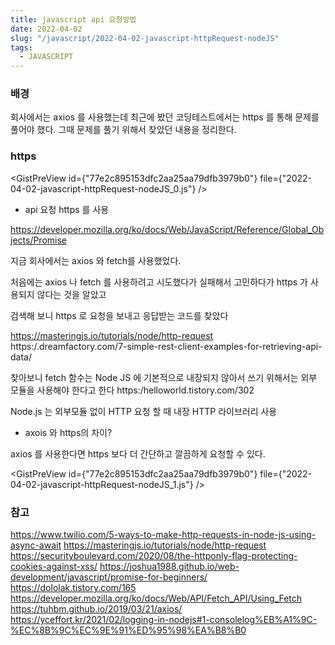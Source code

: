 ```yaml
---
title: javascript api 요청방법
date: 2022-04-02
slug: "/javascript/2022-04-02-javascript-httpRequest-nodeJS"
tags:
  - JAVASCRIPT
---
```



### 배경
회사에서는 axios 를 사용했는데
최근에 봤던 코딩테스트에서는 https 를 통해
문제를 풀어야 했다.
그때 문제를 풀기 위해서 찾았던 내용을 정리한다.


### https



<GistPreView
    id={"77e2c895153dfc2aa25aa79dfb3979b0"}
    file={"2022-04-02-javascript-httpRequest-nodeJS_0.js"}
/>

* api 요청 https 를 사용

https://developer.mozilla.org/ko/docs/Web/JavaScript/Reference/Global_Objects/Promise

지금 회사에서는 axios 와 fetch를 사용했었다.

처음에는 axios 나 fetch 를 사용하려고 시도했다가 실패해서
고민하다가 https 가 사용되지 않다는 것을 알았고

검색해 보니 https 로 요청을 보내고 응답받는 코드를 찾았다

https://masteringjs.io/tutorials/node/http-request
https:/.dreamfactory.com/7-simple-rest-client-examples-for-retrieving-api-data/

찾아보니 fetch 함수는 Node JS 에 기본적으로 내장되지 않아서
쓰기 위해서는 외부 모듈을 사용해야 한다고 한다
https:/helloworld.tistory.com/302

Node.js 는 외부모듈 없이 HTTP 요청 할 때 내장 HTTP 라이브러리 사용

* axois 와 https의 차이?

axios 를 사용한다면 https 보다 더 간단하고 깔끔하게 요청할 수 있다.


<GistPreView
    id={"77e2c895153dfc2aa25aa79dfb3979b0"}
    file={"2022-04-02-javascript-httpRequest-nodeJS_1.js"}
/>

### 참고

https://www.twilio.com/5-ways-to-make-http-requests-in-node-js-using-async-await
https://masteringjs.io/tutorials/node/http-request
https://securityboulevard.com/2020/08/the-httponly-flag-protecting-cookies-against-xss/
https://joshua1988.github.io/web-development/javascript/promise-for-beginners/
https://dololak.tistory.com/165
https://developer.mozilla.org/ko/docs/Web/API/Fetch_API/Using_Fetch
https://tuhbm.github.io/2019/03/21/axios/
https://yceffort.kr/2021/02/logging-in-nodejs#1-consolelog%EB%A1%9C-%EC%8B%9C%EC%9E%91%ED%95%98%EA%B8%B0
